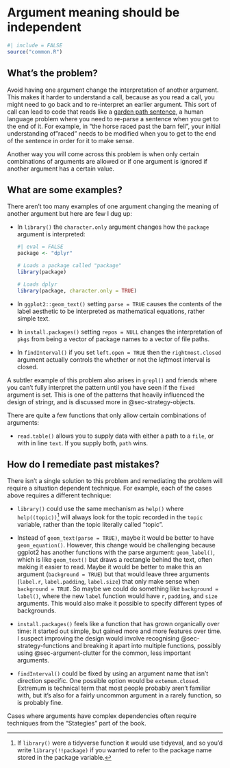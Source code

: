 # Argument meaning should be independent {#sec-independent-meaning}

```r
#| include = FALSE
source("common.R")
```

## What's the problem?

Avoid having one argument change the interpretation of another argument.
This makes it harder to understand a call, because as you read a call, you might need to go back and to re-interpret an earlier argument.
This sort of call can lead to code that reads like a [garden path sentence](https://en.wikipedia.org/wiki/Garden-path_sentence), a human language problem where you need to re-parse a sentence when you get to the end of it.
For example, in "the horse raced past the barn fell", your initial understanding of"raced" needs to be modified when you to get to the end of the sentence in order for it to make sense.

Another way you will come across this problem is when only certain combinations of arguments are allowed or if one argument is ignored if another argument has a certain value.

## What are some examples?

There aren't too many examples of one argument changing the meaning of another argument but here are few I dug up:

-   In `library()` the `character.only` argument changes how the `package` argument is interpreted:

    ```r
    #| eval = FALSE
    package <- "dplyr"

    # Loads a package called "package"
    library(package)

    # Loads dplyr
    library(package, character.only = TRUE)
    ```

-   In `ggplot2::geom_text()` setting `parse = TRUE` causes the contents of the label aesthetic to be interpreted as mathematical equations, rather simple text.

-   In `install.packages()` setting `repos = NULL` changes the interpretation of `pkgs` from being a vector of package names to a vector of file paths.

-   In `findInterval()` if you set `left.open = TRUE` then the `rightmost.closed` argument actually controls the whether or not the *left*most interval is closed.

A subtler example of this problem also arises in `grepl()` and friends where you can't fully interpret the pattern until you have seen if the `fixed` argument is set.
This is one of the patterns that heavily influenced the design of stringr, and is discussed more in @sec-strategy-objects.

There are quite a few functions that only allow certain combinations of arguments:

-   `read.table()` allows you to supply data with either a path to a `file`, or with in line `text`.
    If you supply both, `path` wins.

## How do I remediate past mistakes?

There isn't a single solution to this problem and remediating the problem will require a situation dependent technique.
For example, each of the cases above requires a different technique:

-   `library()` could use the same mechanism as `help()` where `help((topic))`[^independent-meaning-1] will always look for the topic recorded in the `topic` variable, rather than the topic literally called "topic".

-   Instead of `geom_text(parse = TRUE)`, maybe it would be better to have `geom_equation()`.
    However, this change would be challenging because ggplot2 has another functions with the parse argument: `geom_label()`, which is like `geom_text()` but draws a rectangle behind the text, often making it easier to read.
    Maybe it would be better to make this an argument (`background = TRUE`) but that would leave three arguments (`label.r`, `label.padding`, `label.size`) that only make sense when `background = TRUE`.
    So maybe we could do something like `background = label()`, where the new `label` function would have `r`, `padding`, and `size` arguments.
    This would also make it possible to specify different types of backgrounds.

-   `install.packages()` feels like a function that has grown organically over time: it started out simple, but gained more and more features over time.
    I suspect improving the design would involve recognising @sec-strategy-functions and breaking it apart into multiple functions, possibly using @sec-argument-clutter for the common, less important arguments.

-   `findInterval()` could be fixed by using an argument name that isn't direction specific.
    One possible option would be `extemum.closed`.
    Extremum is technical term that most people probably aren't familiar with, but it's also for a fairly uncommon argument in a rarely function, so is probably fine.

[^independent-meaning-1]: If `library()` were a tidyverse function it would use tidyeval, and so you'd write `library(!!package)` if you wanted to refer to the package name stored in the package variable.

Cases where arguments have complex dependencies often require techniques from the "Stategies" part of the book.

